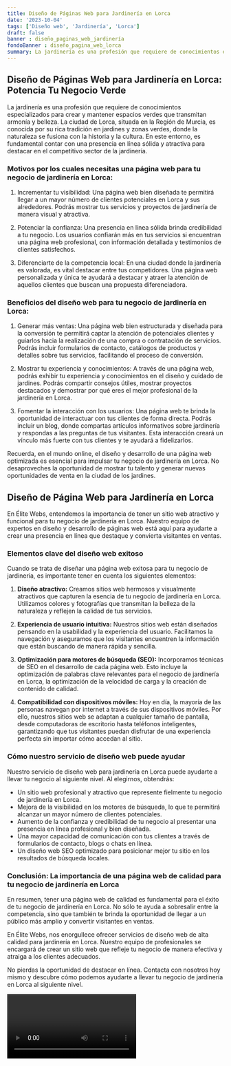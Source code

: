 ```yaml
---
title: Diseño de Páginas Web para Jardinería en Lorca
date: '2023-10-04'
tags: ['Diseño web', 'Jardinería', 'Lorca']
draft: false
banner : diseño_paginas_web_jardinería
fondoBanner : diseño_pagina_web_lorca
summary: La jardinería es una profesión que requiere de conocimientos especializados para crear y mantener espacios verdes que transmitan armonía y belleza. La ciudad de Lorca, situada en la Región de Murcia, es conocida por su rica tradición en jardines y zonas verdes, donde la naturaleza se fusiona con la historia y la cultura. En este entorno, es fundamental contar con una presencia en línea sólida y atractiva para destacar en el competitivo sector de la jardinería.
---
```


## Diseño de Páginas Web para Jardinería en Lorca: Potencia Tu Negocio Verde

La jardinería es una profesión que requiere de conocimientos especializados para crear y mantener espacios verdes que transmitan armonía y belleza. La ciudad de Lorca, situada en la Región de Murcia, es conocida por su rica tradición en jardines y zonas verdes, donde la naturaleza se fusiona con la historia y la cultura. En este entorno, es fundamental contar con una presencia en línea sólida y atractiva para destacar en el competitivo sector de la jardinería.

### Motivos por los cuales necesitas una página web para tu negocio de jardinería en Lorca:

1. Incrementar tu visibilidad: Una página web bien diseñada te permitirá llegar a un mayor número de clientes potenciales en Lorca y sus alrededores. Podrás mostrar tus servicios y proyectos de jardinería de manera visual y atractiva.

2. Potenciar la confianza: Una presencia en línea sólida brinda credibilidad a tu negocio. Los usuarios confiarán más en tus servicios si encuentran una página web profesional, con información detallada y testimonios de clientes satisfechos.

3. Diferenciarte de la competencia local: En una ciudad donde la jardinería es valorada, es vital destacar entre tus competidores. Una página web personalizada y única te ayudará a destacar y atraer la atención de aquellos clientes que buscan una propuesta diferenciadora.

### Beneficios del diseño web para tu negocio de jardinería en Lorca:

1. Generar más ventas: Una página web bien estructurada y diseñada para la conversión te permitirá captar la atención de potenciales clientes y guiarlos hacia la realización de una compra o contratación de servicios. Podrás incluir formularios de contacto, catálogos de productos y detalles sobre tus servicios, facilitando el proceso de conversión.

2. Mostrar tu experiencia y conocimientos: A través de una página web, podrás exhibir tu experiencia y conocimientos en el diseño y cuidado de jardines. Podrás compartir consejos útiles, mostrar proyectos destacados y demostrar por qué eres el mejor profesional de la jardinería en Lorca.

3. Fomentar la interacción con los usuarios: Una página web te brinda la oportunidad de interactuar con tus clientes de forma directa. Podrás incluir un blog, donde compartas artículos informativos sobre jardinería y respondas a las preguntas de tus visitantes. Esta interacción creará un vínculo más fuerte con tus clientes y te ayudará a fidelizarlos.

Recuerda, en el mundo online, el diseño y desarrollo de una página web optimizada es esencial para impulsar tu negocio de jardinería en Lorca. No desaproveches la oportunidad de mostrar tu talento y generar nuevas oportunidades de venta en la ciudad de los jardines.

<GifSeo />

<Cta />

## Diseño de Página Web para Jardinería en Lorca

En Élite Webs, entendemos la importancia de tener un sitio web atractivo y funcional para tu negocio de jardinería en Lorca. Nuestro equipo de expertos en diseño y desarrollo de páginas web está aquí para ayudarte a crear una presencia en línea que destaque y convierta visitantes en ventas.

### Elementos clave del diseño web exitoso

Cuando se trata de diseñar una página web exitosa para tu negocio de jardinería, es importante tener en cuenta los siguientes elementos:

1. **Diseño atractivo:** Creamos sitios web hermosos y visualmente atractivos que capturen la esencia de tu negocio de jardinería en Lorca. Utilizamos colores y fotografías que transmitan la belleza de la naturaleza y reflejen la calidad de tus servicios.

2. **Experiencia de usuario intuitiva:** Nuestros sitios web están diseñados pensando en la usabilidad y la experiencia del usuario. Facilitamos la navegación y aseguramos que los visitantes encuentren la información que están buscando de manera rápida y sencilla.

3. **Optimización para motores de búsqueda (SEO):** Incorporamos técnicas de SEO en el desarrollo de cada página web. Esto incluye la optimización de palabras clave relevantes para el negocio de jardinería en Lorca, la optimización de la velocidad de carga y la creación de contenido de calidad.

4. **Compatibilidad con dispositivos móviles:** Hoy en día, la mayoría de las personas navegan por internet a través de sus dispositivos móviles. Por ello, nuestros sitios web se adaptan a cualquier tamaño de pantalla, desde computadoras de escritorio hasta teléfonos inteligentes, garantizando que tus visitantes puedan disfrutar de una experiencia perfecta sin importar cómo accedan al sitio.

### Cómo nuestro servicio de diseño web puede ayudar

Nuestro servicio de diseño web para jardinería en Lorca puede ayudarte a llevar tu negocio al siguiente nivel. Al elegirnos, obtendrás:

- Un sitio web profesional y atractivo que represente fielmente tu negocio de jardinería en Lorca.
- Mejora de la visibilidad en los motores de búsqueda, lo que te permitirá alcanzar un mayor número de clientes potenciales.
- Aumento de la confianza y credibilidad de tu negocio al presentar una presencia en línea profesional y bien diseñada.
- Una mayor capacidad de comunicación con tus clientes a través de formularios de contacto, blogs o chats en línea.
- Un diseño web SEO optimizado para posicionar mejor tu sitio en los resultados de búsqueda locales.

### Conclusión: La importancia de una página web de calidad para tu negocio de jardinería en Lorca

En resumen, tener una página web de calidad es fundamental para el éxito de tu negocio de jardinería en Lorca. No sólo te ayuda a sobresalir entre la competencia, sino que también te brinda la oportunidad de llegar a un público más amplio y convertir visitantes en ventas.

En Élite Webs, nos enorgullece ofrecer servicios de diseño web de alta calidad para jardinería en Lorca. Nuestro equipo de profesionales se encargará de crear un sitio web que refleje tu negocio de manera efectiva y atraiga a los clientes adecuados.

No pierdas la oportunidad de destacar en línea. Contacta con nosotros hoy mismo y descubre cómo podemos ayudarte a llevar tu negocio de jardinería en Lorca al siguiente nivel.

<Video />

<CtaBot job='Jardinería' city='Lorca'/>

<Gmaps query='Lorca+españa+maps' />